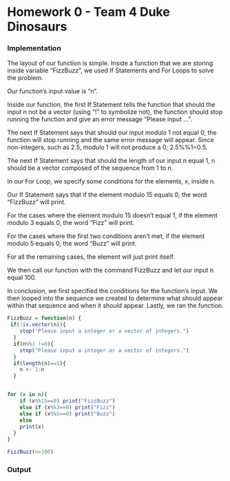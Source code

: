 


Homework 0 - Team 4 Duke Dinosaurs
========================================================

### Implementation

<!--
Use this section to implement the fizzbuzz function.

This should include a short write up describing your appraoch
to implementing the function. Not both code formating / style
and your writeup matter for your overall grade.
-->

The layout of our function is simple. Inside a function that we are
storing inside variable "FizzBuzz", we used If Statements and For Loops
to solve the problem.
 
Our function's input value is "n". 

Inside our function, the first If Statement tells the function that 
should the input n not be a vector (using "!" to symbolize not), the 
function should stop running the function and give an error message 
"Please input ...".
 
The next If Statement says that should our input modulo 1 not equal 0,
the function will stop running and the same error message will appear.
Since non-integers, such as 2.5, modulo 1 will not produce a 0; 
2.5%%1=0.5. 

The next If Statement says that should the length of our input n equal 1, 
n should be a vector composed of the sequence from 1 to n. 

In our For Loop, we specify some conditions for the elements, x, inside n. 

Our If Statement says that if the element modulo 15 equals 0, the word
"FizzBuzz" will print. 

For the cases where the element modulo 15 doesn't equal 1, if the element 
modulo 3 equals 0, the word "Fizz" will print.

For the cases where the first two conditions aren't met, if the element 
modulo 5 equals 0, the word "Buzz" will print. 

For all the remaining cases, the element will just print itself. 

We then call our function with the command FizzBuzz and let our input n
equal 100. 

In conclusion, we first specified the conditions for the function's 
input. We then looped into the sequence we created to determine what 
should appear within that sequence and when it should appear. Lastly, 
we ran the function.
 
```r
FizzBuzz = function(n) {
 if(!is.vector(n)){
    stop("Please input a integer or a vector of integers.")
  }
  if(n%%1 !=0){
    stop("Please input a integer or a vector of integers.")
  }
  if(length(n)==1){
    n <- 1:n
  }


for (x in n){
    if (x%%15==0) print("FizzBuzz")
    else if (x%%3==0) print("Fizz") 
    else if (x%%5==0) print("Buzz")
    else 
    print(x)
  }
}

FizzBuzz(n=100)

```

### Output

<!--
Use this section to show the output of your 
fizzbuzz function for integer values from 1 to 100.

No writeup is necessary for this section.
-->

```r

```
